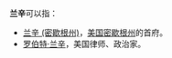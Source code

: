 '''兰辛'''可以指：
* [[兰辛_(密歇根州)|兰辛 (密歇根州)]]，[[美国|美国]][[密歇根州|密歇根州]]的首府。
* [[罗伯特·兰辛|罗伯特·兰辛]]，美国律师、政治家。

{{disambig|L|Cat=二字译名消歧义}}